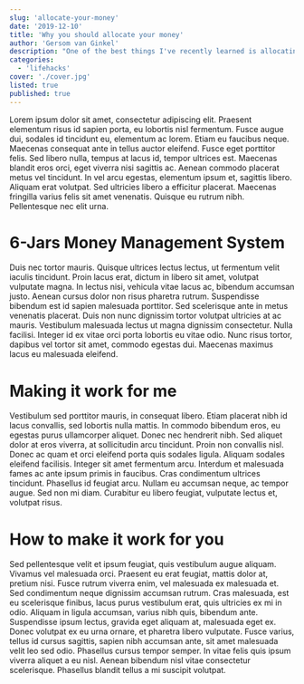 ```yaml
---
slug: 'allocate-your-money'
date: '2019-12-10'
title: 'Why you should allocate your money'
author: 'Gersom van Ginkel'
description: "One of the best things I've recently learned is allocating my money to different jars before spending it. My method is loosely based on the 6-Jars system."
categories:
  - 'lifehacks'
cover: './cover.jpg'
listed: true
published: true
---
```


Lorem ipsum dolor sit amet, consectetur adipiscing elit. Praesent elementum risus id sapien porta, eu lobortis nisl fermentum. Fusce augue dui, sodales id tincidunt eu, elementum ac lorem. Etiam eu faucibus neque. Maecenas consequat ante in tellus auctor eleifend. Fusce eget porttitor felis. Sed libero nulla, tempus at lacus id, tempor ultrices est. Maecenas blandit eros orci, eget viverra nisi sagittis ac. Aenean commodo placerat metus vel tincidunt. In vel arcu egestas, elementum ipsum et, sagittis libero. Aliquam erat volutpat. Sed ultricies libero a efficitur placerat. Maecenas fringilla varius felis sit amet venenatis. Quisque eu rutrum nibh. Pellentesque nec elit urna.

# 6-Jars Money Management System

Duis nec tortor mauris. Quisque ultrices lectus lectus, ut fermentum velit iaculis tincidunt. Proin lacus erat, dictum in libero sit amet, volutpat vulputate magna. In lectus nisi, vehicula vitae lacus ac, bibendum accumsan justo. Aenean cursus dolor non risus pharetra rutrum. Suspendisse bibendum est id sapien malesuada porttitor. Sed scelerisque ante in metus venenatis placerat. Duis non nunc dignissim tortor volutpat ultricies at ac mauris. Vestibulum malesuada lectus ut magna dignissim consectetur. Nulla facilisi. Integer id ex vitae orci porta lobortis eu vitae odio. Nunc risus tortor, dapibus vel tortor sit amet, commodo egestas dui. Maecenas maximus lacus eu malesuada eleifend.

# Making it work for me

Vestibulum sed porttitor mauris, in consequat libero. Etiam placerat nibh id lacus convallis, sed lobortis nulla mattis. In commodo bibendum eros, eu egestas purus ullamcorper aliquet. Donec nec hendrerit nibh. Sed aliquet dolor at eros viverra, at sollicitudin arcu tincidunt. Proin non convallis nisl. Donec ac quam et orci eleifend porta quis sodales ligula. Aliquam sodales eleifend facilisis. Integer sit amet fermentum arcu. Interdum et malesuada fames ac ante ipsum primis in faucibus. Cras condimentum ultrices tincidunt. Phasellus id feugiat arcu. Nullam eu accumsan neque, ac tempor augue. Sed non mi diam. Curabitur eu libero feugiat, vulputate lectus et, volutpat risus.

# How to make it work for you

Sed pellentesque velit et ipsum feugiat, quis vestibulum augue aliquam. Vivamus vel malesuada orci. Praesent eu erat feugiat, mattis dolor at, pretium nisi. Fusce rutrum viverra enim, vel malesuada ex malesuada et. Sed condimentum neque dignissim accumsan rutrum. Cras malesuada, est eu scelerisque finibus, lacus purus vestibulum erat, quis ultricies ex mi in odio. Aliquam in ligula accumsan, varius nibh quis, bibendum ante. Suspendisse ipsum lectus, gravida eget aliquam at, malesuada eget ex. Donec volutpat ex eu urna ornare, et pharetra libero vulputate. Fusce varius, tellus id cursus sagittis, sapien nibh accumsan ante, sit amet malesuada velit leo sed odio. Phasellus cursus tempor semper. In vitae felis quis ipsum viverra aliquet a eu nisl. Aenean bibendum nisl vitae consectetur scelerisque. Phasellus blandit tellus a mi suscipit volutpat.
